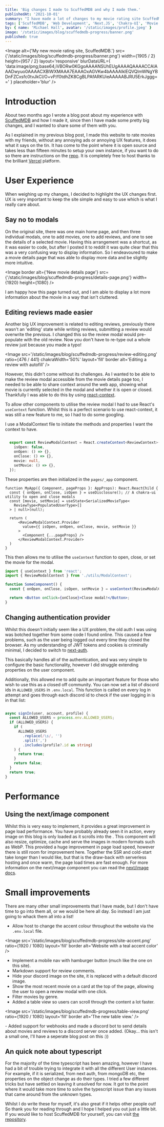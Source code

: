 ```yaml
---
title: 'Big changes I made to ScuffedMDB and why I made them.'
publishedAt: '2021-10-01'
summary: "I have made a lot of changes to my movie rating site ScuffedMDB over the last couple of months, here's why."
tags: ['ScuffedMDB', 'Web Development', 'Next.JS', 'Chakra-UI', 'Movie Rating']
by: { name: 'Michael Hall', avatar: '/static/images/profile.jpeg' }
image: '/static/images/blog/scuffedmdb-progress/banner.png'
published: true
---
```


<Image
  alt={'My new movie rating site, ScuffedMDB.'}
  src={'/static/images/blog/scuffedmdb-progress/banner.png'}
  width={1905 / 2}
  height={957 / 2}
  layout='responsive'
  blurDataURL={
    'data:image/png;base64,iVBORw0KGgoAAAANSUhEUgAAAAQAAAACCAIAAADwyuo0AAAACXBIWXMAAA7EAAAOxAGVKw4bAAAAIklEQVQImWNgYBDnFZCxsfc0tvJkCI/O+vP/f0tdhZK8CgBLPAfARKUieAAAAABJRU5ErkJggg=='
  }
  placeholder='blur'
/>

# Introduction

About two months ago I wrote a blog post about my experience with [ScuffedMDB](https://smdb.michael-hall.me) and how I made it, since then I have made some pretty big changes, and I wanted to share some of them with you.

As I explained in my previous blog post, I made this website to rate movies with my friends, without any annoying ads or annoying UX features, it does what it says on the tin. It has come to the point where it is open source and takes less than fifteen minutes to setup your own instance, if you want to do so there are instructions on the [repo](https://github.com/mah51/scuffedmdb/#README). It is completely free to host thanks to the brilliant [Vercel](https://vercel.com) platform.

# User Experience

When weighing up my changes, I decided to highlight the UX changes first. UX is very important to keep the site simple and easy to use which is what I really care about.

## Say no to modals

On the original site, there was one main home page, and then three individual modals, one to add movies, one to add reviews, and one to see the details of a selected movie. Having this arrangement was a shortcut, as it was easier to code, but after I posted it to reddit it was quite clear that this was a very confusing way to display information. So I endeavoured to make a movie details page that was able to display more data and be slightly more intuitive.

<Image
  border
  alt={'New movie details page'}
  src={'/static/images/blog/scuffedmdb-progress/details-page.png'}
  width={1920}
  height={1080}
/>

I am happy how this page turned out, and I am able to display a lot more information about the movie in a way that isn't cluttered.

## Editing reviews made easier

Another big UX improvement is related to editing reviews, previously there wasn't an 'editing' state while writing reviews, submitting a review would overwrite the previous. I changed this so the review modal would pre-populate with the old review. Now you don't have to re-type out a whole review just because you made a typo!

<Image
  src='/static/images/blog/scuffedmdb-progress/review-editing.png'
  ratio={476 / 441}
  chakraWidth='50%'
  layout='fill'
  border
  alt='Editing a review with autofill'
/>

However, this didn't come without its challenges. As I wanted to be able to make the review modal accessible from the movie details page too, I needed to be able to share context around the web app, showing what movie is currently selected in the modal and whether it is open or closed. Thankfully I was able to do this by using [react-context](https://reactjs.org/docs/context.html).

<Aside type={"neutral"} title={"Allowing the review modal to be opened by any component"}>

To allow other components to utilise the review modal I had to
use React's `useContext` function. Whilst this is a perfect scenario to use react-context, it was still a new feature to me, so I had to do some googling.

I use a ModalContext file to initiate the methods and properties I want the context to have.

```jsx:utils/ModalContext.ts

  export const ReviewModalContext = React.createContext<ReviewContext>({
    isOpen: false,
    onOpen: () => {},
    onClose: () => {},
    movie: null,
    setMovie: () => {},
  });

```

<!--- </ReviewContext> This tag is to stop the typescript in the example from ruining the syntax colouring in my editor -_- -->

These properties are then initialized in the `pages/_app` component.

```jsx:pages/_app.tsx
function MyApp({ Component, pageProps }: AppProps): React.ReactChild {
  const { onOpen, onClose, isOpen } = useDisclosure(); // A chakra-ui utility to open and close modals
  const [movie, setMovie] = useState<SerializedMovieType<
    ReviewType<PopulatedUserType>[]
  > | null>(null);

  return (
      <ReviewModalContext.Provider
        value={{ isOpen, onOpen, onClose, movie, setMovie }}
      >
        <Component {...pageProps} />
      </ReviewModalContext.Provider>
  )
}
```

This then allows me to utilise the `useContext` function to open, close, or set the movie for the modal.

```jsx
import { useContext } from 'react';
import { ReviewModalContext } from './utils/ModalContext';

function SomeComponent() {
  const { onOpen, onClose, isOpen, setMovie } = useContext(ReviewModalContext);

  return <Button onClick={onClose}>Close modal!</Button>;
}
```

</Aside>

## Changing authentication provider

Whilst this doesn't initially seem like a UX problem, the old auth I was using was botched together from some code I found online. This caused a few problems, such as the user being logged out every time they closed the browser. As my understanding of JWT tokens and cookies is criminally minimal, I decided to switch to [next-auth](https://github.com/nextauthjs/next-auth).

This basically handles all of the authentication, and was very simple to configure the basic functionality, however I did struggle extending properties on the user component.

Additionally, this allowed me to add quite an important feature for those who wish to use this as a closed off community. You can now set a list of discord ids in `ALLOWED_USERS` in `.env.local`. This function is called on every log in attempt and goes through each discord id to check if the user logging in is in that list:

```jsx:pages/api/[...nextauth].ts

async signIn(user, account, profile) {
  const ALLOWED_USERS = process.env.ALLOWED_USERS;
  if (ALLOWED_USERS) {
    if (
      ALLOWED_USERS
        .replace(/\s/, '')
        .split(',')
        .includes(profile?.id as string)
    ) {
      return true;
    }
    return false;
  }
  return true;
}

```

# Performance

## Using the next/image component

Whilst this is very easy to implement, it provides a great improvement in page load performance. You have probably already seen it in action, every image on this blog is only loaded as it scrolls into the <Definition term='viewport' definition='The area of the web-page that the user can see' />. This component will also resize, optimize, cache and serve the images in modern formats such as WebP. This provided a huge improvement in page load speed, however there is still room for improvement here. Together the SSR and cold-start take longer than I would like, but that is the draw-back with serverless hosting and once warm, the page load times are fast enough. For more information on the next/image component you can read the [next/image docs](https://nextjs.org/docs/api-reference/next/image).

# Small improvements

There are many other small improvements that I have made, but I don't have time to go into them all, or we would be here all day. So instead I am just going to whack them all into a list!

- Allow host to change the accent colour throughout the website via the `.env.local` file.

<Image
  src='/static/images/blog/scuffedmdb-progress/site-accent.png'
  ratio={1920 / 1080}
  layout='fill'
  border
  alt='Website with a teal accent color'
/>

- Implement a mobile nav with hamburger button (much like the one on this site).
- Markdown support for review comments.
- Hide your discord image on the site, it is replaced with a default discord image.
- Show the most recent movie on a card at the top of the page, allowing the user to open a review modal with one click.
- Filter movies by genre.
- Added a table view so users can scroll through the content a lot faster.

<Image
  src='/static/images/blog/scuffedmdb-progress/table-view.png'
  ratio={1920 / 1080}
  layout='fill'
  border
  alt='The new table view.'
/>

<Sparkles>
  - Added support for webhooks and made a discord bot to send details about movies and reviews to a
  discord server once added. (Okay... this isn't a small one, I'll have a seperate blog post on this
  :))
</Sparkles>

## An quick note about typescript

For the majority of the time typescript has been amazing, however I have had a bit of trouble trying to integrate it with all the different User instances. For example, if it is serialized, from next auth, from mongoDB etc, the properties on the object change as do their types. I tried a few different tricks but have settled on leaving it unsolved for now. It got to the point where it would take more time to solve the typescript issue than any issues that came around from the unknown types.

<Aside type={'positive'} title={'Thank you very much for reading!'}>
  Whilst I do write these for myself, it's also great if it helps other people out! So thank you for
  reading through and I hope I helped you out just a little bit. If you would like to host
  ScuffedMDB for yourself, you can visit
  <a href='https://github.com/mah51/scuffedmdb'> the repository</a>.
</Aside>
